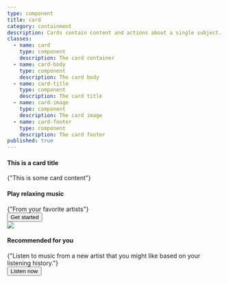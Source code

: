 ```yaml
---
type: component
title: card
category: containment
description: Cards contain content and actions about a single subject.
classes:
  - name: card
    type: component
    description: The card container
  - name: card-body
    type: component
    description: The card body
  - name: card-title
    type: component
    description: The card title
  - name: card-image
    type: component
    description: The card image
  - name: card-footer
    type: component
    description: The card footer
published: true
---
```


<CodePreview title="Default">
  <div className="card w-96">
    <div className="card-body">
      <h4 className="card-title">This is a card title</h4>
      {"This is some card content"}
    </div>
  </div>
</CodePreview>

<CodePreview title="With footer">
  <div className="card w-96">
    <div className="card-body">
      <h4 className="card-title">Play relaxing music</h4>
      {"From your favorite artists"}
    </div>
    <div className="card-footer">
      <button className="btn btn-tonal">Get started</button>
    </div>
  </div>
</CodePreview>

<CodePreview title="With image">
  <div className="card w-96">
    <img src="/artist.jpg" className="card-image aspect-video" />
    <div className="card-body">
      <h4 className="card-title">Recommended for you</h4>
      {"Listen to music from a new artist that you might like based on your listening history."}
    </div>
    <div className="card-footer">
      <button className="btn btn-tonal">Listen now</button>
    </div>
  </div>
</CodePreview>
